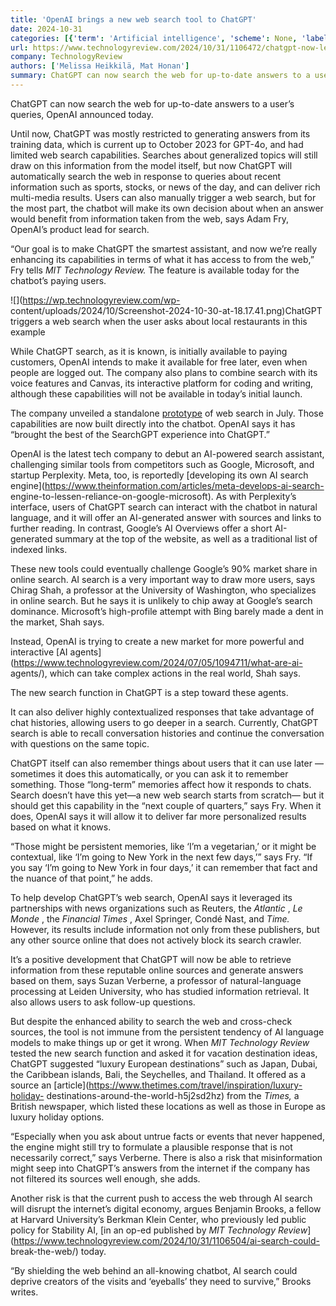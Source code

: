 ```yaml
---
title: 'OpenAI brings a new web search tool to ChatGPT'
date: 2024-10-31
categories: [{'term': 'Artificial intelligence', 'scheme': None, 'label': None}, {'term': 'App', 'scheme': None, 'label': None}]
url: https://www.technologyreview.com/2024/10/31/1106472/chatgpt-now-lets-you-search-the-internet/
company: TechnologyReview
authors: ['Melissa Heikkilä, Mat Honan']
summary: ChatGPT can now search the web for up-to-date answers to a user’s queries, OpenAI announced today.&#160; Until now, ChatGPT was mostly restricted to generating answers from its training data, which is current up to October 2023 for GPT-4o, and had limited web search capabilities. Searches about generalized topics will still draw on this information from&#8230;
---
```



ChatGPT can now search the web for up-to-date answers to a user’s queries,
OpenAI announced today.

Until now, ChatGPT was mostly restricted to generating answers from its
training data, which is current up to October 2023 for GPT-4o, and had limited
web search capabilities. Searches about generalized topics will still draw on
this information from the model itself, but now ChatGPT will automatically
search the web in response to queries about recent information such as sports,
stocks, or news of the day, and can deliver rich multi-media results. Users
can also manually trigger a web search, but for the most part, the chatbot
will make its own decision about when an answer would benefit from information
taken from the web, says Adam Fry, OpenAI’s product lead for search.

“Our goal is to make ChatGPT the smartest assistant, and now we’re really
enhancing its capabilities in terms of what it has access to from the web,”
Fry tells _MIT Technology Review._ The feature is available today for the
chatbot’s paying users.

![](https://wp.technologyreview.com/wp-
content/uploads/2024/10/Screenshot-2024-10-30-at-18.17.41.png)ChatGPT triggers
a web search when the user asks about local restaurants in this example

While ChatGPT search, as it is known, is initially available to paying
customers, OpenAI intends to make it available for free later, even when
people are logged out. The company also plans to combine search with its voice
features and Canvas, its interactive platform for coding and writing, although
these capabilities will not be available in today’s initial launch.

The company unveiled a standalone
[prototype](https://openai.com/index/searchgpt-prototype/) of web search in
July. Those capabilities are now built directly into the chatbot. OpenAI says
it has “brought the best of the SearchGPT experience into ChatGPT.”

OpenAI is the latest tech company to debut an AI-powered search assistant,
challenging similar tools from competitors such as Google, Microsoft, and
startup Perplexity. Meta, too, is reportedly [developing its own AI search
engine](https://www.theinformation.com/articles/meta-develops-ai-search-
engine-to-lessen-reliance-on-google-microsoft). As with Perplexity’s
interface, users of ChatGPT search can interact with the chatbot in natural
language, and it will offer an AI-generated answer with sources and links to
further reading. In contrast, Google’s AI Overviews offer a short AI-generated
summary at the top of the website, as well as a traditional list of indexed
links.

These new tools could eventually challenge Google’s 90% market share in online
search. AI search is a very important way to draw more users, says Chirag
Shah, a professor at the University of Washington, who specializes in online
search. But he says it is unlikely to chip away at Google’s search dominance.
Microsoft’s high-profile attempt with Bing barely made a dent in the market,
Shah says.

Instead, OpenAI is trying to create a new market for more powerful and
interactive [AI
agents](https://www.technologyreview.com/2024/07/05/1094711/what-are-ai-
agents/), which can take complex actions in the real world, Shah says.

The new search function in ChatGPT is a step toward these agents.

It can also deliver highly contextualized responses that take advantage of
chat histories, allowing users to go deeper in a search. Currently, ChatGPT
search is able to recall conversation histories and continue the conversation
with questions on the same topic.

ChatGPT itself can also remember things about users that it can use later
—sometimes it does this automatically, or you can ask it to remember
something. Those “long-term” memories affect how it responds to chats. Search
doesn’t have this yet—a new web search starts from scratch— but it should get
this capability in the “next couple of quarters,” says Fry. When it does,
OpenAI says it will allow it to deliver far more personalized results based on
what it knows.

“Those might be persistent memories, like ‘I’m a vegetarian,’ or it might be
contextual, like ‘I’m going to New York in the next few days,’” says Fry. “If
you say ‘I’m going to New York in four days,’ it can remember that fact and
the nuance of that point,” he adds.

To help develop ChatGPT’s web search, OpenAI says it leveraged its
partnerships with news organizations such as Reuters, the _Atlantic_ , _Le
Monde_ , the _Financial Times_ , Axel Springer, Condé Nast, and _Time._
However, its results include information not only from these publishers, but
any other source online that does not actively block its search crawler.  

It’s a positive development that ChatGPT will now be able to retrieve
information from these reputable online sources and generate answers based on
them, says Suzan Verberne, a professor of natural-language processing at
Leiden University, who has studied information retrieval. It also allows users
to ask follow-up questions.

But despite the enhanced ability to search the web and cross-check sources,
the tool is not immune from the persistent tendency of AI language models to
make things up or get it wrong. When _MIT Technology Review_ tested the new
search function and asked it for vacation destination ideas, ChatGPT suggested
“luxury European destinations” such as Japan, Dubai, the Caribbean islands,
Bali, the Seychelles, and Thailand. It offered as a source an
[article](https://www.thetimes.com/travel/inspiration/luxury-holiday-
destinations-around-the-world-h5j2sd2hz) from the _Times,_ a British
newspaper, which listed these locations as well as those in Europe as luxury
holiday options.

“Especially when you ask about untrue facts or events that never happened, the
engine might still try to formulate a plausible response that is not
necessarily correct,” says Verberne. There is also a risk that misinformation
might seep into ChatGPT’s answers from the internet if the company has not
filtered its sources well enough, she adds.

Another risk is that the current push to access the web through AI search will
disrupt the internet’s digital economy, argues Benjamin Brooks, a fellow at
Harvard University’s Berkman Klein Center, who previously led public policy
for Stability AI, [in an op-ed published by  _MIT Technology
Review_](https://www.technologyreview.com/2024/10/31/1106504/ai-search-could-
break-the-web/) today.

“By shielding the web behind an all-knowing chatbot, AI search could deprive
creators of the visits and ‘eyeballs’ they need to survive,” Brooks writes.

